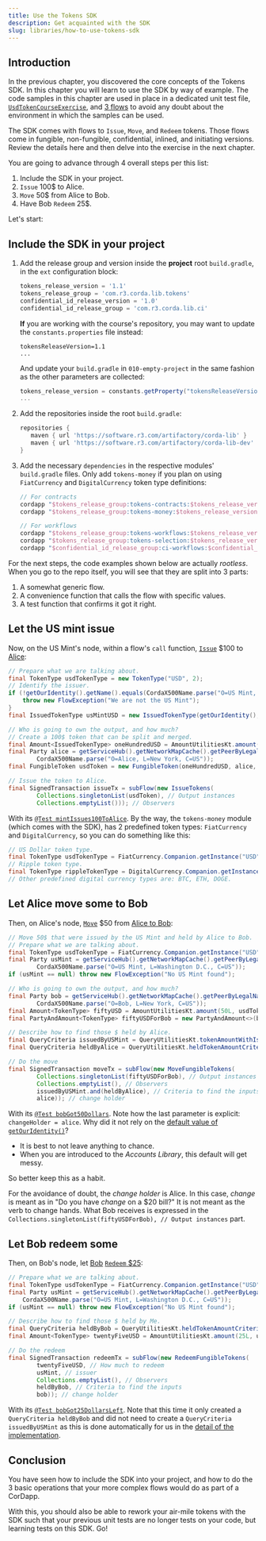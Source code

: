 ```yaml
---
title: Use the Tokens SDK
description: Get acquainted with the SDK
slug: libraries/how-to-use-tokens-sdk
---
```


## Introduction

In the previous chapter, you discovered the core concepts of the Tokens SDK. In this chapter you will learn to use the SDK by way of example. The code samples in this chapter are used in place in a dedicated unit test file, [`UsdTokenCourseExercise`](https://github.com/corda/corda-training-code/blob/master/030-tokens-sdk/workflows/src/test/java/com/template/usd/UsdTokenCourseExercise.java), and [3 flows](https://github.com/corda/corda-training-code/tree/master/030-tokens-sdk/workflows/src/main/java/com/template/usd) to avoid any doubt about the environment in which the samples can be used.

The SDK comes with flows to `Issue`, `Move`, and `Redeem` tokens. Those flows come in fungible, non-fungible, confidential, inlined, and initiating versions. Review the details here and then delve into the exercise in the next chapter.

You are going to advance through 4 overall steps per this list:

1. Include the SDK in your project.
2. `Issue` 100$ to Alice.
3. `Move` 50$ from Alice to Bob.
4. Have Bob `Redeem` 25$.

Let's start:

## Include the SDK in your project

1. Add the release group and version inside the **project** root `build.gradle`, in the `ext` configuration block:

    ```groovy
    tokens_release_version = '1.1'
    tokens_release_group = 'com.r3.corda.lib.tokens'
    confidential_id_release_version = '1.0'
    confidential_id_release_group = 'com.r3.corda.lib.ci'
    ```
    **If** you are working with the course's repository, you may want to update the `constants.properties` file instead:

    ```properties
    tokensReleaseVersion=1.1
    ...
    ```
    And update your `build.gradle` in `010-empty-project` in the same fashion as the other parameters are collected:

    ```groovy
    tokens_release_version = constants.getProperty("tokensReleaseVersion")
    ...
    ```

2. Add the repositories inside the root `build.gradle`:

    ```groovy
    repositories {
       maven { url 'https://software.r3.com/artifactory/corda-lib' }
       maven { url 'https://software.r3.com/artifactory/corda-lib-dev' }
    }
    ```

3. Add the necessary `dependencies` in the respective modules' `build.gradle` files. Only add `tokens-money` if you plan on using `FiatCurrency` and `DigitalCurrency` token type definitions:

    ```groovy
    // For contracts
    cordapp "$tokens_release_group:tokens-contracts:$tokens_release_version"
    cordapp "$tokens_release_group:tokens-money:$tokens_release_version" // Optional

    // For workflows
    cordapp "$tokens_release_group:tokens-workflows:$tokens_release_version"
    cordapp "$tokens_release_group:tokens-selection:$tokens_release_version"
    cordapp "$confidential_id_release_group:ci-workflows:$confidential_id_release_version"
    ```

For the next steps, the code examples shown below are actually _rootless_. When you go to the repo itself, you will see that they are split into 3 parts:

1. A somewhat generic flow.
2. A convenience function that calls the flow with specific values.
3. A test function that confirms it got it right.

## Let the US mint issue

Now, on the US Mint's node, within a flow's `call` function, [`Issue`](https://github.com/corda/corda-training-code/blob/master/030-tokens-sdk/workflows/src/main/java/com/template/usd/IssueUsdFlow.java) &#36;100 to [Alice](https://github.com/corda/corda-training-code/blob/master/030-tokens-sdk/workflows/src/test/java/com/template/usd/UsdTokenCourseExercise.java#L46-L51):

```java
// Prepare what we are talking about.
final TokenType usdTokenType = new TokenType("USD", 2);
// Identify the issuer.
if (!getOurIdentity().getName().equals(CordaX500Name.parse("O=US Mint, L=Washington D.C., C=US"))) {
    throw new FlowException("We are not the US Mint");
}
final IssuedTokenType usMintUSD = new IssuedTokenType(getOurIdentity(), usdTokenType);

// Who is going to own the output, and how much?
// Create a 100$ token that can be split and merged.
final Amount<IssuedTokenType> oneHundredUSD = AmountUtilitiesKt.amount(100L, usMintUSD);
final Party alice = getServiceHub().getNetworkMapCache().getPeerByLegalName(
        CordaX500Name.parse("O=Alice, L=New York, C=US"));
final FungibleToken usdToken = new FungibleToken(oneHundredUSD, alice, null);

// Issue the token to Alice.
final SignedTransaction issueTx = subFlow(new IssueTokens(
        Collections.singletonList(usdToken), // Output instances
        Collections.emptyList())); // Observers
```
With its [`@Test mintIssues100ToAlice`](https://github.com/corda/corda-training-code/blob/master/030-tokens-sdk/workflows/src/test/java/com/template/usd/UsdTokenCourseExercise.java#L46-L51). By the way, the `tokens-money` module (which comes with the SDK), has 2 predefined token types: `FiatCurrency` and `DigitalCurrency`, so you can do something like this:

```java
// US Dollar token type.
final TokenType usdTokenType = FiatCurrency.Companion.getInstance("USD");
// Ripple token type.
final TokenType rippleTokenType = DigitalCurrency.Companion.getInstance("XRP");
// Other predefined digital currency types are: BTC, ETH, DOGE.
```

## Let Alice move some to Bob

Then, on Alice's node, [`Move`](https://github.com/corda/corda-training-code/blob/master/030-tokens-sdk/workflows/src/main/java/com/template/usd/MoveUsdFlow.java) &#36;50 from [Alice to Bob](https://github.com/corda/corda-training-code/blob/master/030-tokens-sdk/workflows/src/test/java/com/template/usd/UsdTokenCourseExercise.java#L55-L60):

```java
// Move 50$ that were issued by the US Mint and held by Alice to Bob.
// Prepare what we are talking about.
final TokenType usdTokenType = FiatCurrency.Companion.getInstance("USD");
final Party usMint = getServiceHub().getNetworkMapCache().getPeerByLegalName(
        CordaX500Name.parse("O=US Mint, L=Washington D.C., C=US"));
if (usMint == null) throw new FlowException("No US Mint found");

// Who is going to own the output, and how much?
final Party bob = getServiceHub().getNetworkMapCache().getPeerByLegalName(
        CordaX500Name.parse("O=Bob, L=New York, C=US"));
final Amount<TokenType> fiftyUSD = AmountUtilitiesKt.amount(50L, usdTokenType);
final PartyAndAmount<TokenType> fiftyUSDForBob = new PartyAndAmount<>(bob, fiftyUSD);

// Describe how to find those $ held by Alice.
final QueryCriteria issuedByUSMint = QueryUtilitiesKt.tokenAmountWithIssuerCriteria(usdTokenType, usMint);
final QueryCriteria heldByAlice = QueryUtilitiesKt.heldTokenAmountCriteria(usdTokenType, alice);

// Do the move
final SignedTransaction moveTx = subFlow(new MoveFungibleTokens(
        Collections.singletonList(fiftyUSDForBob), // Output instances
        Collections.emptyList(), // Observers
        issuedByUSMint.and(heldByAlice), // Criteria to find the inputs
        alice)); // change holder
```
With its [`@Test bobGot50Dollars`](https://github.com/corda/corda-training-code/blob/master/030-tokens-sdk/workflows/src/test/java/com/template/usd/UsdTokenCourseExercise.java#L84-L101). Note how the last parameter is explicit: `changeHolder = alice`. Why did it not rely on the [default value of `getOurIdentity()`](https://github.com/corda/token-sdk/blob/b9a1ee76434defd0b234df05c972202c7f1a2a5c/workflows/src/main/kotlin/com/r3/corda/lib/tokens/workflows/flows/move/MoveFungibleTokensFlow.kt#L50)?

* It is best to not leave anything to chance.
* When you are introduced to the _Accounts Library_, this default will get messy.

So better keep this as a habit.

For the avoidance of doubt, the _change holder_ is Alice. In this case, _change_ is meant as in "Do you have _change_ on a &#36;20 bill?" It is not meant as the verb to change hands. What Bob receives is expressed in the `Collections.singletonList(fiftyUSDForBob), // Output instances` part.

## Let Bob redeem some

Then, on Bob's node, let [Bob](https://github.com/corda/corda-training-code/blob/master/030-tokens-sdk/workflows/src/main/java/com/template/usd/RedeemUsdFlow.java) [`Redeem` &#36;25](https://github.com/corda/corda-training-code/blob/master/030-tokens-sdk/workflows/src/test/java/com/template/usd/UsdTokenCourseExercise.java#L64-L69):

```java
// Prepare what we are talking about.
final TokenType usdTokenType = FiatCurrency.Companion.getInstance("USD");
final Party usMint = getServiceHub().getNetworkMapCache().getPeerByLegalName(
    CordaX500Name.parse("O=US Mint, L=Washington D.C., C=US"));
if (usMint == null) throw new FlowException("No US Mint found");

// Describe how to find those $ held by Me.
final QueryCriteria heldByBob = QueryUtilitiesKt.heldTokenAmountCriteria(usdTokenType, bob);
final Amount<TokenType> twentyFiveUSD = AmountUtilitiesKt.amount(25L, usdTokenType);

// Do the redeem
final SignedTransaction redeemTx = subFlow(new RedeemFungibleTokens(
        twentyFiveUSD, // How much to redeem
        usMint, // issuer
        Collections.emptyList(), // Observers
        heldByBob, // Criteria to find the inputs
        bob)); // change holder
```
With its [`@Test bobGot25DollarsLeft`](https://github.com/corda/corda-training-code/blob/master/030-tokens-sdk/workflows/src/test/java/com/template/usd/UsdTokenCourseExercise.java#L104-L120). Note that this time it only created a `QueryCriteria heldByBob` and did not need to create a `QueryCriteria issuedByUSMint` as this is done automatically for us in the [detail of the implementation](https://github.com/corda/token-sdk/blob/b9a1ee76434defd0b234df05c972202c7f1a2a5c/workflows/src/main/kotlin/com/r3/corda/lib/tokens/workflows/flows/redeem/RedeemFlowUtilities.kt#L106-L107).

## Conclusion

You have seen how to include the SDK into your project, and how to do the 3 basic operations that your more complex flows would do as part of a CorDapp.

With this, you should also be able to rework your air-mile tokens with the SDK such that your previous unit tests are no longer tests on your code, but learning tests on this SDK. Go!
